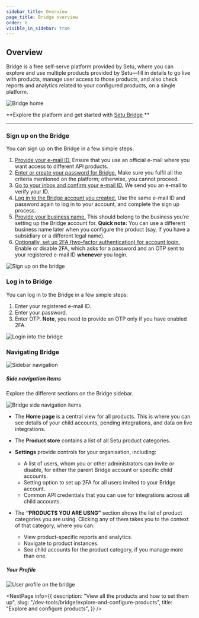 ```yaml
---
sidebar_title: Overview
page_title: Bridge overview
order: 0
visible_in_sidebar: true
---
```


## Overview

Bridge is a free self-serve platform provided by Setu, where you can explore and use multiple products provided by Setu—fill in details to go live with products, manage user access to those products, and also check reports and analytics related to your configured products, on a single platform.

<img src="https://storage.googleapis.com/strapi-assets/latest/bridge-v2-docs/Overview/Home.png" alt="Bridge home" />

**Explore the platform and get started with <a href="https://bridge.setu.co/v2">Setu Bridge</a> **

<hr class="primary" />

### Sign up on the Bridge
You can sign up on the Bridge in a few simple steps: 
1. <ins>Provide your e-mail ID.</ins> Ensure that you use an official e-mail where you want access to different API products.
2. <ins>Enter or create your password for Bridge.</ins> Make sure you fulfil all the criteria mentioned on the platform; otherwise, you cannot proceed.
3. <ins>Go to your inbox and confirm your e-mail ID.</ins> We send you an e-mail to verify your ID. 
4. <ins>Log in to the Bridge account you created.</ins> Use the same e-mail ID and password again to log in to your account, and complete the sign up process.
5. <ins>Provide your business name.</ins> This should belong to the business you’re setting up the Bridge account for. <strong>Quick note:</strong> You can use a different business name later when you configure the product (say, if you have a subsidiary or a different legal name).
6. <ins>Optionally, set up 2FA (two-factor authentication) for account login.</ins> Enable or disable 2FA, which asks for a password and an OTP sent to your registered e-mail ID **whenever** you login.

<img src="https://storage.googleapis.com/strapi-assets/latest/bridge-v2-docs/Overview/Sign%20up.gif" alt="Sign up on the bridge" />

### Log in to Bridge

You can log in to the Bridge in a few simple steps:
1. Enter your registered e-mail ID.
2. Enter your password.
3. Enter OTP. **Note**, you need to provide an OTP only if you have enabled 2FA.

<img src="https://storage.googleapis.com/strapi-assets/latest/bridge-v2-docs/Overview/Login.gif" alt="Login into the bridge" />

### Navigating Bridge

<img src="http://storage.googleapis.com/strapi-assets/latest/bridge-v2-docs/Overview/navigating-bridge.gif" alt="Sidebar navigation" /> 

##### Side navigation items
Explore the different sections on the Bridge sidebar.

<img src="https://storage.googleapis.com/strapi-assets/latest/bridge-v2-docs/Overview/Side%20nav.gif" alt="Bridge side navigation items" />

- The **Home page** is a central view for all products. This is where you can see details of your child accounts, pending integrations, and data on live integrations.

- The **Product store** contains a list of all Setu product categories.

- **Settings** provide controls for your organisation, including:
    - A list of users, whom you or other administrators can invite or disable, for either the parent Bridge account or specific child accounts.
    - Setting option to set up 2FA for all users invited to your Bridge account.
    - Common API credentials that you can use for integrations across all child accounts.
- The **“PRODUCTS YOU ARE USNG”** section shows the list of product categories you are using. Clicking any of them takes you to the context of that category, where you can:
    - View product-specific reports and analytics.
    - Navigate to product instances.
    - See child accounts for the product category, if you manage more than one.


##### Your Profile

<img src="https://storage.googleapis.com/strapi-assets/latest/bridge-v2-docs/Overview/Profile.gif" alt="User profile on the bridge" />

<NextPage
  info={{
    description: "View all the products and how to set them up",
    slug: "/dev-tools/bridge/explore-and-configure-products",
    title: "Explore and configure products",
  }}
/>

<WasPageHelpful />